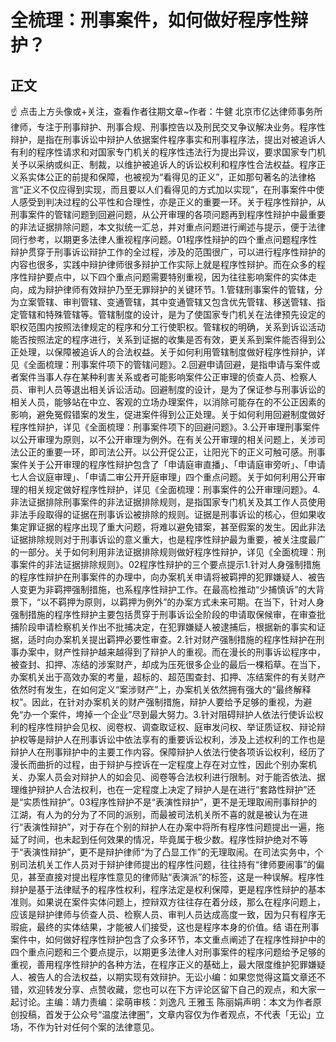 # 全梳理：刑事案件，如何做好程序性辩护？
## 正文
☝ 点击上方头像或+关注，查看作者往期文章~作者：牛健 北京市亿达律师事务所律师，专注于刑事辩护、刑事合规、刑事控告以及刑民交叉争议解决业务。程序性辩护，是指在刑事诉讼中辩护人依据案件程序事实和刑事程序法，提出对被追诉人有利的程序性请求和对国家专门机关的程序性违法行为提出异议，要求国家专门机关予以采纳或纠正、制裁，以维护被追诉人的诉讼权利和程序性合法权益。程序正义系实体公正的前提和保障，也被视为“看得见的正义”，正如那句著名的法律格言“正义不仅应得到实现，而且要以人们看得见的方式加以实现”，在刑事案件中使人感受到判决过程的公平性和合理性，亦是正义的重要一环。关于程序性辩护，从刑事案件的管辖问题到回避问题，从公开审理的各项问题再到程序性辩护中最重要的非法证据排除问题，本文拟统一汇总，并对重点问题进行阐述与提示，便于法律同行参考，以期更多法律人重视程序问题。01程序性辩护的四个重点问题程序性辩护贯穿于刑事诉讼辩护工作的全过程，涉及的范围很广，可以进行程序性辩护的内容也很多，实践中辩护律师很多辩护工作实际上就是程序性辩护。而在众多的程序性辩护要点中，以下四个重点问题需要特别重视，因为往往影响案件的实体走向，成为辩护律师有效辩护乃至无罪辩护的关键环节。1.管辖刑事案件的管辖，分为立案管辖、审判管辖、变通管辖，其中变通管辖又包含优先管辖、移送管辖、指定管辖和特殊管辖等。管辖制度的设计，是为了使国家专门机关在法律预先设定的职权范围内按照法律规定的程序和分工行使职权。管辖权的明确，关系到诉讼活动能否按照法定的程序进行，关系到证据的收集是否有效，更关系到案件能否得到公正处理，以保障被追诉人的合法权益。关于如何利用管辖制度做好程序性辩护，详见《全面梳理：刑事案件项下的管辖问题》。2.回避申请回避，是指申请与案件或者案件当事人存在某种利害关系或者可能影响案件公正审理的侦查人员、检察人员、审判人员等退出相关诉讼活动。回避制度的设计，是为了保证参与刑事诉讼的相关人员，能够站在中立、客观的立场办理案件，以消除可能存在的不公正因素的影响，避免冤假错案的发生，促进案件得到公正处理。关于如何利用回避制度做好程序性辩护，详见《全面梳理：刑事案件项下的回避问题》。3.公开审理刑事案件以公开审理为原则，以不公开审理为例外。在有关公开审理的相关问题上，关涉司法公正的重要一环，即司法公开。以公开促公正，让阳光下的正义可触可感。刑事案件关于公开审理的程序性辩护包含了「申请庭审直播」、「申请庭审旁听」、「申请七人合议庭审理」、「申请二审公开开庭审理」四个重点问题。关于如何利用公开审理的相关规定做好程序性辩护，详见《全面梳理：刑事案件的公开审理问题》。4.非法证据排除刑事案件的非法证据排除规则，是指国家专门机关及其工作人员使用非法手段取得的证据在刑事诉讼被排除的规则。证据是刑事诉讼的核心，但如果收集定罪证据的程序出现了重大问题，将难以避免错案，甚至假案的发生。因此非法证据排除规则对于刑事诉讼的意义重大，也是程序性辩护最为重要，被关注度最广的一部分。关于如何利用非法证据排除规则做好程序性辩护，详见《全面梳理：刑事案件的非法证据排除规则》。02程序性辩护的三个要点提示1.针对人身强制措施的程序性辩护在刑事案件的办理中，向办案机关申请将被羁押的犯罪嫌疑人、被告人变更为非羁押强制措施，也系程序性辩护工作。在最高检推动“少捕慎诉”的大背景下，“以不羁押为原则，以羁押为例外”的办案方式未来可期。在当下，针对人身强制措施的程序性辩护主要包括贯穿于刑事诉讼全阶段的申请取保候审，在审查批捕阶段申请检察机关作出不批捕决定，在犯罪嫌疑人被逮捕后，根据新的事实和证据，适时向办案机关提出羁押必要性审查。2.针对财产强制措施的程序性辩护在刑事办案中，财产性辩护越来越得到了辩护人的重视。而在漫长的刑事诉讼程序中，被查封、扣押、冻结的涉案财产，却成为压死很多企业的最后一棵稻草。在当下，办案机关出于高效办案的考量，超标的、超范围查封、扣押、冻结案件的有关财产依然时有发生，在如何定义“案涉财产”上，办案机关依然拥有强大的“最终解释权”。因此，在针对办案机关的财产强制措施，辩护人要给予足够的重视，为避免“办一个案件，垮掉一个企业”尽到最大努力。3.针对阻碍辩护人依法行使诉讼权利的程序性辩护会见权、阅卷权、调查取证权、庭审发问权、举证质证权、辩论辩护权等是辩护人在刑事诉讼中依法享有的重要诉讼权利，涉及上述权利的工作也是辩护人在刑事辩护中的主要工作内容。保障辩护人依法行使各项诉讼权利，经历了漫长而曲折的过程，由于辩护与控诉在一定程度上存在对立性，因此个别办案机关、办案人员会对辩护人的如会见、阅卷等合法权利进行限制。对于能否依法、据理维护辩护人合法权利，也在一定程度上决定了辩护人是在进行“套路性辩护”还是“实质性辩护”。03程序性辩护不是“表演性辩护”，更不是无理取闹刑事辩护的江湖，有人为的分为了不同的派别，而最被司法机关所不喜的就是被认为在进行“表演性辩护”，对于存在个别的辩护人在办案中将所有程序性问题提出一遍，拖延了时间，也未起到任何效果的情况，毕竟属于极少数。程序性辩护绝对不等于“表演性辩护”，更不是辩护律师“为了凸显工作”的无理取闹。在司法实务中，个别司法机关工作人员对于辩护律师提出的程序性问题，往往持有“律师要闹事”的偏见，甚至直接对提出程序性意见的律师贴“表演派”的标签，这是一种误解。程序性辩护是基于法律赋予的程序性权利，程序法定是权利保障，更是程序性辩护的基本准则。如果说在案件实体问题上，控辩双方往往存在着分歧，那么在程序问题上，应该是辩护律师与侦查人员、检察人员、审判人员达成高度一致，因为只有程序无瑕疵，最终的实体结果，才能被人们接受，这也是程序本身的价值。结 语在刑事案件中，如何做好程序性辩护包含了众多环节，本文重点阐述了在程序性辩护中的四个重点问题和三个要点提示，以期更多法律人对刑事案件的程序问题给予足够的重视，善用程序性辩护的各种方法，在程序正义的基础上，最大限度维护犯罪嫌疑人、被告人的合法权益，以期实现有效辩护。无讼小编：如果您觉得这篇文章还不错，欢迎转发分享、点赞收藏，您也可以在下方评论区留下自己的观点，和大家一起讨论。主编：靖力责编：梁萌审核：刘逸凡 王雅玉 陈丽娟声明：本文为作者原创投稿，首发于公众号“温度法律圈”，文章内容仅为作者观点，不代表「无讼」立场，不作为针对任何个案的法律意见。